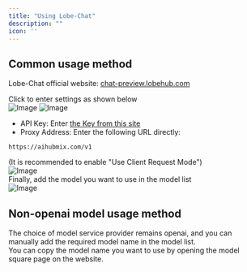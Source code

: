 ```yaml
---
title: "Using Lobe-Chat"
description: ""
icon: ''
---
```


## Common usage method
Lobe-Chat official website: [chat-preview.lobehub.com](https://chat-preview.lobehub.com/?utm_source=aihubmix&utm_medium=website&utm_campaign=references)  

Click to enter settings as shown below  
![Image](/media/en/LC1.png)
![Image](/media/en/LC2.png)  
- API Key: Enter [the Key from this site](https://aihubmix.com/token)  
- Proxy Address: Enter the following URL directly:
``` 
https://aihubmix.com/v1
```
(It is recommended to enable "Use Client Request Mode")  
![Image](/media/en/LC3.png)  
Finally, add the model you want to use in the model list  
![Image](/media/en/LC4.png)

## Non-openai model usage method

The choice of model service provider remains openai, and you can manually add the required model name in the model list.  
You can copy the model name you want to use by opening the model square page on the website.